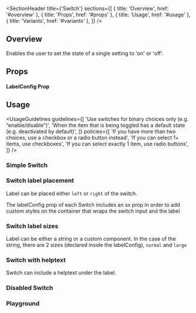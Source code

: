 
<Meta of={SwitchStories} />

<SectionHeader
  title={'Switch'}
  sections={[
    { title: 'Overview', href: '#overview' },
    { title: 'Props', href: '#props' },
    { title: 'Usage', href: '#usage' },
    { title: 'Variants', href: '#variants' },
  ]}
/>

## Overview

Enables the user to set the state of a single setting to 'on' or 'off'.

## Props

<ArgTypes of={Switch} />

#### LabelConfig Prop

<ArgTypes of={LabelConfigStory} />

## Usage

<UsageGuidelines
  guidelines={[
    'Use switches for binary choices only (e.g. “enable/disable”)',
    'When the item that is being toggled has a default state (e.g. deactivated by default)',
  ]}
  policies={[
    'If you have more than two choices, use a checkbox or a radio button instead',
    'If you can select 1+ items, use checkboxes',
    'If you can select exactly 1 item, use radio buttons',
  ]}
/>

<SubsectionHeader title="Variants" />

### Simple Switch

<Canvas of={SwitchStories.SimpleSwitch} />

### Switch label placement

Label can be placed either `left` or `right` of the switch.

<Tip>
  The labelConfig prop of each Switch includes an sx prop in order to add custom styles on the
  container that wraps the switch input and the label
</Tip>

<Canvas of={SwitchStories.SwitchLabelPlacement} />

### Switch label sizes

Label can be either a string or a custom component. In the case of the string, there are 2 sizes (declared inside the labelConfig), `normal` and `large`

<Canvas of={SwitchStories.SwitchLabelSizes} />

### Switch with helptext

Switch can include a helptext under the label.

<Canvas of={SwitchStories.SwitchWithHelptext} />

### Disabled Switch

<Canvas of={SwitchStories.DisabledSwitch} />

### Playground

<Canvas of={SwitchStories.Playground} />
